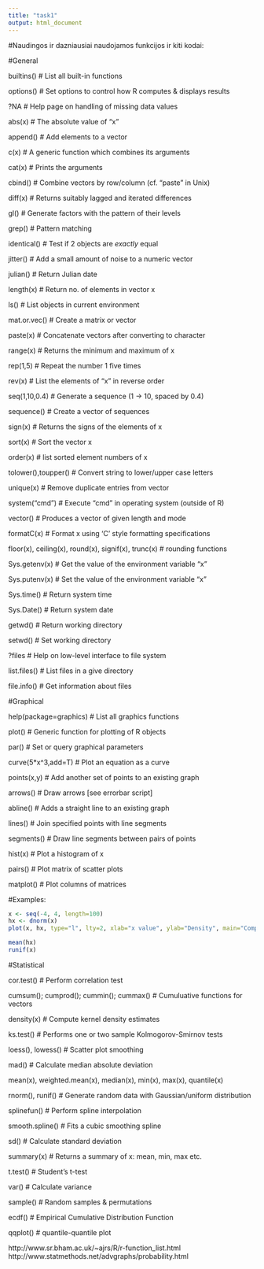 ```yaml
---
title: "task1"
output: html_document
---
```

#Naudingos ir dazniausiai naudojamos funkcijos ir kiti kodai:

#General

builtins() # List all built-in functions

options()  # Set options to control how R computes & displays results



?NA        # Help page on handling of missing data values

abs(x)     # The absolute value of "x"

append()   # Add elements to a vector

c(x)       # A generic function which combines its arguments 

cat(x)     # Prints the arguments

cbind()    # Combine vectors by row/column (cf. "paste" in Unix)

diff(x)    # Returns suitably lagged and iterated differences

gl()       # Generate factors with the pattern of their levels

grep()     # Pattern matching

identical()  # Test if 2 objects are *exactly* equal

jitter()     # Add a small amount of noise to a numeric vector

julian()     # Return Julian date

length(x)    # Return no. of elements in vector x

ls()         # List objects in current environment

mat.or.vec() # Create a matrix or vector

paste(x)     # Concatenate vectors after converting to character

range(x)     # Returns the minimum and maximum of x

rep(1,5)     # Repeat the number 1 five times

rev(x)       # List the elements of "x" in reverse order

seq(1,10,0.4)  # Generate a sequence (1 -> 10, spaced by 0.4)

sequence()     # Create a vector of sequences

sign(x)        # Returns the signs of the elements of x

sort(x)        # Sort the vector x

order(x)       # list sorted element numbers of x

tolower(),toupper()  # Convert string to lower/upper case letters

unique(x)      # Remove duplicate entries from vector

system("cmd")  # Execute "cmd" in operating system (outside of R)

vector()       # Produces a vector of given length and mode


formatC(x)     # Format x using 'C' style formatting specifications

floor(x), ceiling(x), round(x), signif(x), trunc(x)   # rounding functions

Sys.getenv(x)  # Get the value of the environment variable "x"

Sys.putenv(x)  # Set the value of the environment variable "x"

Sys.time()     # Return system time

Sys.Date()     # Return system date

getwd()        # Return working directory

setwd()        # Set working directory

?files         # Help on low-level interface to file system

list.files()   # List files in a give directory

file.info()    # Get information about files





#Graphical


help(package=graphics) # List all graphics functions

plot()                # Generic function for plotting of R objects

par()                 # Set or query graphical parameters

curve(5*x^3,add=T)    # Plot an equation as a curve

points(x,y)           # Add another set of points to an existing graph

arrows()              # Draw arrows [see errorbar script]

abline()              # Adds a straight line to an existing graph

lines()               # Join specified points with line segments

segments()            # Draw line segments between pairs of points

hist(x)               # Plot a histogram of x

pairs()               # Plot matrix of scatter plots

matplot()             # Plot columns of matrices



#Examples:

```r
x <- seq(-4, 4, length=100)
hx <- dnorm(x)
plot(x, hx, type="l", lty=2, xlab="x value", ylab="Density", main="Comparison of t Distributions")

mean(hx)
runif(x)
```


#Statistical


cor.test()            # Perform correlation test

cumsum(); cumprod(); cummin(); cummax()   # Cumuluative functions for vectors

density(x)            # Compute kernel density estimates

ks.test()             # Performs one or two sample Kolmogorov-Smirnov tests

loess(), lowess()     # Scatter plot smoothing

mad()                 # Calculate median absolute deviation

mean(x), weighted.mean(x), median(x), min(x), max(x), quantile(x)

rnorm(), runif()  # Generate random data with Gaussian/uniform distribution

splinefun()           # Perform spline interpolation

smooth.spline()       # Fits a cubic smoothing spline

sd()                  # Calculate standard deviation

summary(x)            # Returns a summary of x: mean, min, max etc.

t.test()              # Student's t-test

var()                 # Calculate variance

sample()              # Random samples & permutations

ecdf()                # Empirical Cumulative Distribution Function

qqplot()              # quantile-quantile plot





http://www.sr.bham.ac.uk/~ajrs/R/r-function_list.html
http://www.statmethods.net/advgraphs/probability.html